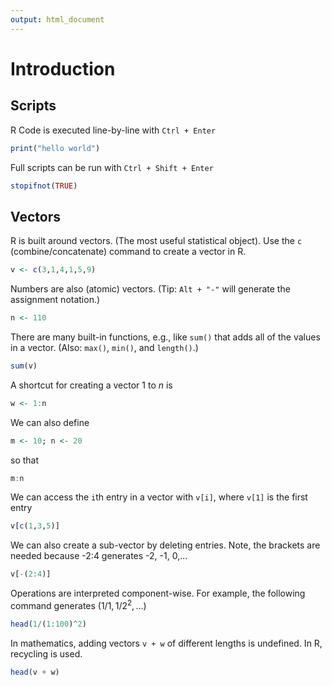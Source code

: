 ```yaml
---
output: html_document
---
```


# Introduction

## Scripts

R Code is executed line-by-line with `Ctrl + Enter`

```r
print("hello world")
```

Full scripts can be run with `Ctrl + Shift + Enter`

```r
stopifnot(TRUE)
```

## Vectors

R is built around vectors. (The most useful statistical object). Use the `c` (combine/concatenate) command to create a vector in R.

```r
v <- c(3,1,4,1,5,9)
```

Numbers are also (atomic) vectors. (Tip: `Alt + "-"` will generate the assignment notation.)

```r
n <- 110
```

There are many built-in functions, e.g., like `sum()` that adds all of the values in a vector. (Also: `max()`, `min()`, and `length()`.)

```r
sum(v)
```

A shortcut for creating a vector $1$ to $n$ is

```r
w <- 1:n
```

We can also define

```r
m <- 10; n <- 20
```

so that

```r
m:n
```

We can access the `i`th entry in a vector with `v[i]`, 
where `v[1]` is the first entry

```r
v[c(1,3,5)]
```

We can also create a sub-vector by deleting entries. 
Note, the brackets are needed because -2:4 generates -2, -1, 0,...

```r
v[-(2:4)]
```

Operations are interpreted component-wise. 
For example, the following command generates ($1/1, 1/2^2, \ldots$)

```r
head(1/(1:100)^2)
```

In mathematics, 
adding vectors `v + w` of different lengths is undefined. 
In R, recycling is used.

```r
head(v + w)
```
